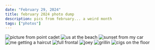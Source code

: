 ```yaml
---
date: "February 29, 2024"
title: february 2024 photo dump
description: pics from february... a weird month
tags: ["photos"]
---
```


![picture from point cadet](/assets/february_2024/pier.JPG)
![us at the beach](/assets/february_2024/beach.JPG)
![sunset from my car](/assets/february_2024/car.JPG)
![me getting a haircut](/assets/february_2024/hair.JPG)
![full frontal](/assets/february_2024/me.JPG)
![joey](/assets/february_2024/joey.JPG)
![grillin](/assets/february_2024/fire.JPG)
![cigs on the floor](/assets/february_2024/cigs.JPG)
